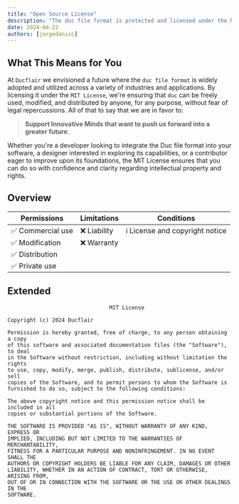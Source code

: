 ```yaml
---
title: "Open Source License"
description: "The duc file format is protected and licensed under the MIT License. This decision aligns with our commitment to supporting open development and ensuring that our innovative file format can be utilized and contributed to by a wide community of developers, designers, and engineers."
date: 2024-04-22
authors: [jorgedanisc]
---
```


## What This Means for You
At `Ducflair` we envisioned a future where the `duc file format` is widely adopted and utilized across a variety of industries and applications. By licensing it under the `MIT License`, we're ensuring that `duc` can be freely used, modified, and distributed by anyone, for any purpose, without fear of legal repercussions.
All of that to say that we are in favor to:
> **Support Innovative Minds that want to push us forward into a greater future**.

Whether you're a developer looking to integrate the Duc file format into your software, a designer interested in exploring its capabilities, or a contributor eager to improve upon its foundations, the MIT License ensures that you can do so with confidence and clarity regarding intellectual property and rights.

## Overview

| Permissions       | Limitations      | Conditions                        |
|-------------------|------------------|-----------------------------------|
| ✅ Commercial use | ❌ Liability      | ℹ License and copyright notice    |
| ✅ Modification   | ❌ Warranty       |                                   |
| ✅ Distribution   |                  |                                   |
| ✅ Private use    |                  |                                   |

## Extended

```
                                MIT License

Copyright (c) 2024 Ducflair

Permission is hereby granted, free of charge, to any person obtaining a copy
of this software and associated documentation files (the "Software"), to deal
in the Software without restriction, including without limitation the rights
to use, copy, modify, merge, publish, distribute, sublicense, and/or sell
copies of the Software, and to permit persons to whom the Software is
furnished to do so, subject to the following conditions:

The above copyright notice and this permission notice shall be included in all
copies or substantial portions of the Software.

THE SOFTWARE IS PROVIDED "AS IS", WITHOUT WARRANTY OF ANY KIND, EXPRESS OR
IMPLIED, INCLUDING BUT NOT LIMITED TO THE WARRANTIES OF MERCHANTABILITY,
FITNESS FOR A PARTICULAR PURPOSE AND NONINFRINGEMENT. IN NO EVENT SHALL THE
AUTHORS OR COPYRIGHT HOLDERS BE LIABLE FOR ANY CLAIM, DAMAGES OR OTHER
LIABILITY, WHETHER IN AN ACTION OF CONTRACT, TORT OR OTHERWISE, ARISING FROM,
OUT OF OR IN CONNECTION WITH THE SOFTWARE OR THE USE OR OTHER DEALINGS IN THE
SOFTWARE.
```